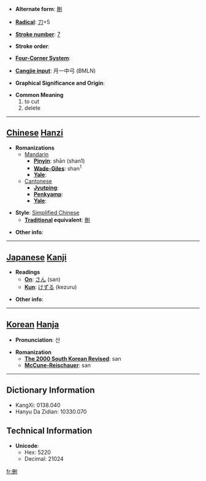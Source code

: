 * '''Alternate form''': [[刪]]

* '''[[Wiktionary:Chinese radical index| Radical]]''': [[Wiktionary:Chinese radical index 刀|刀]]+5

* '''[[Wiktionary:Chinese total strokes index|Stroke number]]''': [[Wiktionary:Chinese total strokes index 7|7]]

* '''Stroke order''': 

* '''[[Wiktionary:Chinese four corner index|Four-Corner System]]''': 

* '''[[Wiktionary:Chinese Cangjie index|Cangjie input]]''': 月一中弓 (BMLN)

* '''Graphical Significance and Origin''': 

* '''Common Meaning'''
*#to cut
*# delete


----

== [[Chinese]] [[Hanzi]] ==

* '''Romanizations'''
** [[Mandarin]]
*** '''[[Pinyin]]''': shān (shan1)
*** '''[[Wade-Giles]]''': shan<sup>1</sup>
*** '''[[Yale]]''': 
**[[Cantonese]]
***'''[[Jyutping]]''':
***'''[[Penkyamp]]''': 
***'''[[Yale]]''': 

* '''Style''': [[Simplified Chinese]] 
** '''[[Traditional Chinese|Traditional]] equivalent''': [[刪]]

* '''Other info''': 

----

== [[Japanese]] [[Kanji]] ==

* '''Readings'''
** '''[[On]]''': [[さん]] (san)
** '''[[Kun]]''': [[けずる]] (kezuru)

* '''Other info''':  

----

== [[Korean]] [[Hanja]] ==

* '''Pronunciation''': 산

* '''Romanization'''
** '''[[The 2000 South Korean Revised Romanization|The 2000 South Korean Revised]]''': san
** '''[[McCune-Reischauer]]''': san

----

== Dictionary Information ==

* KangXi: 0138.040
* Hanyu Da Zidian: 10330.070

== Technical Information ==

* '''Unicode''':
** Hex: 5220
** Decimal: 21024

[[fr:删]]